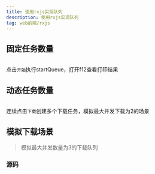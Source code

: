 ```yaml
---
title: 使用rxjs实现队列
description: 使用rxjs实现队列
tag: web前端/rxjs
---
```


## 固定任务数量
```typescript file=src/example/queue/queue.ts
```


<QueueExample />

点击`开始`执行startQueue，打开f12查看打印结果

## 动态任务数量
```typescript file=src/example/queue/queue-dynamic.ts
```


<DynamicQueue />

连续点击`下载`创建多个下载任务，模拟最大并发下载为2的场景

## 模拟下载场景
> 模拟最大并发数量为3的下载队列


<Downloader/>

### 源码
```tsx file=src/example/queue/downloader.tsx
```
